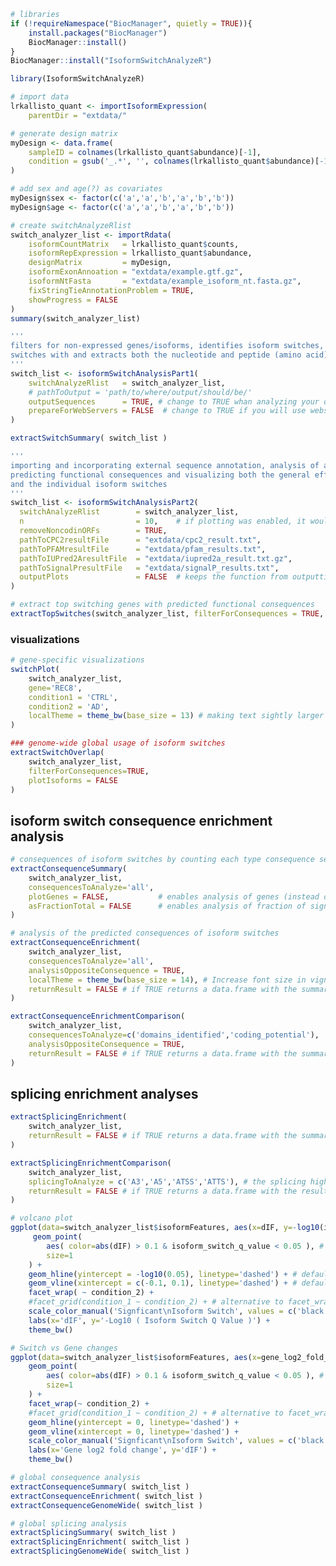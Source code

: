 ```r
# libraries
if (!requireNamespace("BiocManager", quietly = TRUE)){
    install.packages("BiocManager")
    BiocManager::install()
}
BiocManager::install("IsoformSwitchAnalyzeR")

library(IsoformSwitchAnalyzeR)
```
```r
# import data
lrkallisto_quant <- importIsoformExpression(
    parentDir = "extdata/"
```
```r
# generate design matrix
myDesign <- data.frame(
    sampleID = colnames(lrkallisto_quant$abundance)[-1],
    condition = gsub('_.*', '', colnames(lrkallisto_quant$abundance)[-1])
)

# add sex and age(?) as covariates
myDesign$sex <- factor(c('a','a','b','a','b','b'))
myDesign$age <- factor(c('a','a','b','a','b','b'))
```
```r
# create switchAnalyzeRlist
switch_analyzer_list <- importRdata(
    isoformCountMatrix   = lrkallisto_quant$counts,
    isoformRepExpression = lrkallisto_quant$abundance,
    designMatrix         = myDesign,
    isoformExonAnnoation = "extdata/example.gtf.gz",
    isoformNtFasta       = "extdata/example_isoform_nt.fasta.gz",
    fixStringTieAnnotationProblem = TRUE,
    showProgress = FALSE
)
summary(switch_analyzer_list)
```
```r
'''
filters for non-expressed genes/isoforms, identifies isoform switches, annotates open reading frames (ORF), 
switches with and extracts both the nucleotide and peptide (amino acid) sequences and output them as two separate fasta files 
'''
switch_list <- isoformSwitchAnalysisPart1(
    switchAnalyzeRlist   = switch_analyzer_list,
    # pathToOutput = 'path/to/where/output/should/be/'
    outputSequences      = TRUE, # change to TRUE whan analyzing your own data 
    prepareForWebServers = FALSE  # change to TRUE if you will use webservers for external sequence analysis
)

extractSwitchSummary( switch_list )
```
```r
'''
importing and incorporating external sequence annotation, analysis of alternative splicing, 
predicting functional consequences and visualizing both the general effects of isoform switches 
and the individual isoform switches
'''
switch_list <- isoformSwitchAnalysisPart2(
  switchAnalyzeRlist        = switch_analyzer_list, 
  n                         = 10,    # if plotting was enabled, it would only output the top 10 switches
  removeNoncodinORFs        = TRUE,
  pathToCPC2resultFile      = "extdata/cpc2_result.txt",
  pathToPFAMresultFile      = "extdata/pfam_results.txt",
  pathToIUPred2AresultFile  = "extdata/iupred2a_result.txt.gz",
  pathToSignalPresultFile   = "extdata/signalP_results.txt",
  outputPlots               = FALSE  # keeps the function from outputting the plots from this example
)
```
```r
# extract top switching genes with predicted functional consequences
extractTopSwitches(switch_analyzer_list, filterForConsequences = TRUE, n=20)
```

### visualizations
```r
# gene-specific visualizations
switchPlot(
    switch_analyzer_list,
    gene='REC8',
    condition1 = 'CTRL',
    condition2 = 'AD',
    localTheme = theme_bw(base_size = 13) # making text sightly larger for vignette
)
```
```r
### genome-wide global usage of isoform switches
extractSwitchOverlap(
    switch_analyzer_list,
    filterForConsequences=TRUE,
    plotIsoforms = FALSE
)
```

## isoform switch consequence enrichment analysis
```r
# consequences of isoform switches by counting each type consequence separately
extractConsequenceSummary(
    switch_analyzer_list,
    consequencesToAnalyze='all',
    plotGenes = FALSE,           # enables analysis of genes (instead of isoforms)
    asFractionTotal = FALSE      # enables analysis of fraction of significant features
)
```
```r
# analysis of the predicted consequences of isoform switches
extractConsequenceEnrichment(
    switch_analyzer_list,
    consequencesToAnalyze='all',
    analysisOppositeConsequence = TRUE,
    localTheme = theme_bw(base_size = 14), # Increase font size in vignette
    returnResult = FALSE # if TRUE returns a data.frame with the summary statistics
)
```
```r
extractConsequenceEnrichmentComparison(
    switch_analyzer_list,
    consequencesToAnalyze=c('domains_identified','coding_potential'),
    analysisOppositeConsequence = TRUE,
    returnResult = FALSE # if TRUE returns a data.frame with the summary statistics
)
```

## splicing enrichment analyses
```r
extractSplicingEnrichment(
    switch_analyzer_list,
    returnResult = FALSE # if TRUE returns a data.frame with the summary statistics
)
```
```r
extractSplicingEnrichmentComparison(
    switch_analyzer_list,
    splicingToAnalyze = c('A3','A5','ATSS','ATTS'), # the splicing highlighted above
    returnResult = FALSE # if TRUE returns a data.frame with the results
)
```
```r
# volcano plot
ggplot(data=switch_analyzer_list$isoformFeatures, aes(x=dIF, y=-log10(isoform_switch_q_value))) +
     geom_point(
        aes( color=abs(dIF) > 0.1 & isoform_switch_q_value < 0.05 ), # default cutoff
        size=1
    ) +
    geom_hline(yintercept = -log10(0.05), linetype='dashed') + # default cutoff
    geom_vline(xintercept = c(-0.1, 0.1), linetype='dashed') + # default cutoff
    facet_wrap( ~ condition_2) +
    #facet_grid(condition_1 ~ condition_2) + # alternative to facet_wrap if you have overlapping conditions
    scale_color_manual('Signficant\nIsoform Switch', values = c('black','red')) +
    labs(x='dIF', y='-Log10 ( Isoform Switch Q Value )') +
    theme_bw()
```
```r
# Switch vs Gene changes
ggplot(data=switch_analyzer_list$isoformFeatures, aes(x=gene_log2_fold_change, y=dIF)) +
    geom_point(
        aes( color=abs(dIF) > 0.1 & isoform_switch_q_value < 0.05 ), # default cutoff
        size=1
    ) + 
    facet_wrap(~ condition_2) +
    #facet_grid(condition_1 ~ condition_2) + # alternative to facet_wrap if you have overlapping conditions
    geom_hline(yintercept = 0, linetype='dashed') +
    geom_vline(xintercept = 0, linetype='dashed') +
    scale_color_manual('Signficant\nIsoform Switch', values = c('black','red')) +
    labs(x='Gene log2 fold change', y='dIF') +
    theme_bw()
```
```r
# global consequence analysis
extractConsequenceSummary( switch_list )
extractConsequenceEnrichment( switch_list )
extractConsequenceGenomeWide( switch_list )

# global splicing analysis
extractSplicingSummary( switch_list )
extractSplicingEnrichment( switch_list )
extractSplicingGenomeWide( switch_list )
```